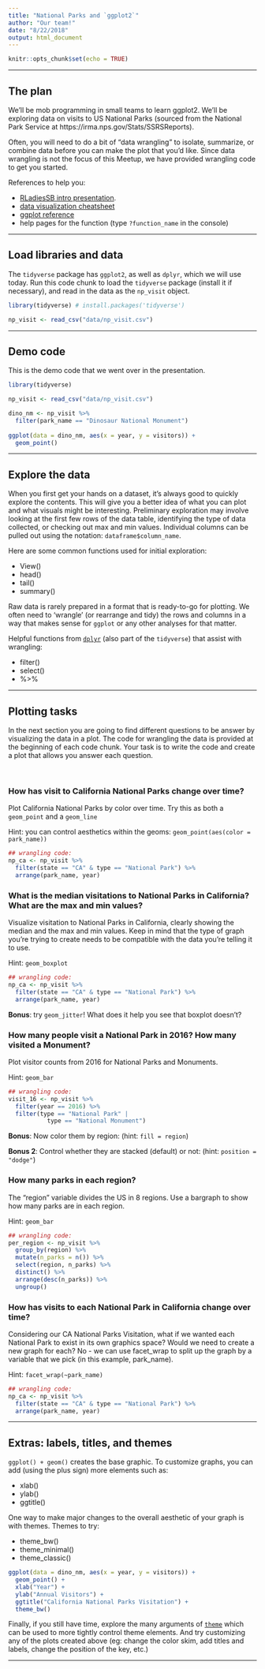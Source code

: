 ```yaml
---
title: "National Parks and `ggplot2`"
author: "Our team!"
date: "8/22/2018"
output: html_document
---
```


```r
knitr::opts_chunk$set(echo = TRUE)
```

***

## The plan

We'll be mob programming in small teams to learn ggplot2. We'll be exploring data on visits to US National Parks (sourced from the National Park Service at https://irma.nps.gov/Stats/SSRSReports).  

Often, you will need to do a bit of "data wrangling" to isolate, summarize, or combine data before you can make the plot that you'd like. Since data wrangling is not the focus of this Meetup, we have provided wrangling code to get you started.

References to help you: 

- [RLadiesSB intro presentation](https://rladies.github.io/meetup-presentations_santabarbara/2018_08_22_mobprogramming/mobprogramming_and_ggplot2.html#1).
- [data visualization cheatsheet](https://www.rstudio.com/wp-content/uploads/2015/03/ggplot2-cheatsheet.pdf) 
- [ggplot reference](https://ggplot2.tidyverse.org/reference/)
- help pages for the function (type `?function_name` in the console)

***

## Load libraries and data 

The `tidyverse` package has `ggplot2`, as well as `dplyr`, which we will use today. Run this code chunk to load the `tidyverse` package (install it if necessary), and read in the data as the `np_visit` object.


```r
library(tidyverse) # install.packages('tidyverse')

np_visit <- read_csv("data/np_visit.csv")
```

***

## Demo code

This is the demo code that we went over in the presentation. 

```r
library(tidyverse)

np_visit <- read_csv("data/np_visit.csv")

dino_nm <- np_visit %>% 
  filter(park_name == "Dinosaur National Monument")
  
ggplot(data = dino_nm, aes(x = year, y = visitors)) +
  geom_point()
```

***

## Explore the data

When you first get your hands on a dataset, it's always good to quickly explore the contents. This will give you a better idea of what you can plot and what visuals might be interesting. Preliminary exploration may involve looking at the first few rows of the data table, identifying the type of data collected, or checking out max and min values. Individual columns can be pulled out using the notation: `dataframe$column_name`.  

Here are some common functions used for initial exploration: 

- View()
- head()
- tail()
- summary()

Raw data is rarely prepared in a format that is ready-to-go for plotting. We often need to 'wrangle' (or rearrange and tidy) the rows and columns in a way that makes sense for `ggplot` or any other analyses for that matter. 

Helpful functions from [`dplyr`](https://dplyr.tidyverse.org/) (also part of the `tidyverse`) that assist with wrangling:

- filter()
- select()
- %>%

***

## Plotting tasks
In the next section you are going to find different questions to be answer by visualizing the data in a plot. The code for wrangling the data is provided at the beginning of each code chunk. Your task is to write the code and create a plot that allows you answer each question. 

<br>

### How has visit to California National Parks change over time?

Plot California National Parks by color over time. Try this as both a `geom_point` and a `geom_line`

Hint: you can control aesthetics within the geoms: `geom_point(aes(color = park_name))`

```r
## wrangling code:
np_ca <- np_visit %>% 
  filter(state == "CA" & type == "National Park") %>% 
  arrange(park_name, year)
```


### What is the median visitations to National Parks in California? What are the max and min values?

Visualize visitation to National Parks in California, clearly showing the median and the max and min values. Keep in mind that the type of graph you’re trying to create needs to be compatible with the data you’re telling it to use.

Hint: `geom_boxplot`  

```r
## wrangling code:
np_ca <- np_visit %>%
  filter(state == "CA" & type == "National Park") %>% 
  arrange(park_name, year)
```
  
**Bonus**: try `geom_jitter`! What does it help you see that boxplot doesn't?

### How many people visit a National Park in 2016? How many visited a Monument?

Plot visitor counts from 2016 for National Parks and Monuments. 

Hint: `geom_bar`

```r
## wrangling code:
visit_16 <- np_visit %>% 
  filter(year == 2016) %>% 
  filter(type == "National Park" | 
           type == "National Monument")
```

**Bonus**: Now color them by region: (hint: `fill = region`)  

**Bonus 2**: Control whether they are stacked (default) or not: (hint: `position = "dodge"`)


### How many parks in each region?

The "region" variable divides the US in 8 regions. Use a bargraph to show how many parks are in each region. 

Hint: `geom_bar`

```r
## wrangling code:
per_region <- np_visit %>% 
  group_by(region) %>% 
  mutate(n_parks = n()) %>% 
  select(region, n_parks) %>% 
  distinct() %>% 
  arrange(desc(n_parks)) %>% 
  ungroup()
```

### How has visits to each National Park in California change over time?

Considering our CA National Parks Visitation, what if we wanted each National Park to exist in its own graphics space? Would we need to create a new graph for each? No - we can use facet_wrap to split up the graph by a variable that we pick (in this example, park_name).

Hint: `facet_wrap(~park_name)`

```r
## wrangling code:
np_ca <- np_visit %>%
  filter(state == "CA" & type == "National Park") %>% 
  arrange(park_name, year)
```

***

## Extras: labels, titles, and themes

`ggplot() + geom()` creates the base graphic. To customize graphs, you can add (using the plus sign) more elements such as:

- xlab()
- ylab()
- ggtitle()

One way to make major changes to the overall aesthetic of your graph is with themes. Themes to try:

- theme_bw()
- theme_minimal()
- theme_classic()

```r
ggplot(data = dino_nm, aes(x = year, y = visitors)) +
  geom_point() +
  xlab("Year") +
  ylab("Annual Visitors") +
  ggtitle("California National Parks Visitation") +
  theme_bw()
```

Finally, if you still have time, explore the many arguments of [`theme`](https://ggplot2.tidyverse.org/reference/theme.html) which can be used to more tightly control theme elements. And try customizing any of the plots created above (eg: change the color skim, add titles and labels, change the position of the key, etc.) 

***
